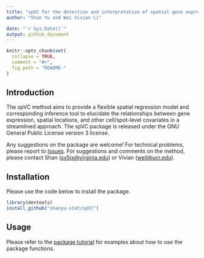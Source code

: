 ```yaml
---
title: "spVC for the detection and interpretation of spatial gene expression variation"
author: "Shan Yu and Wei Vivian Li"

date: "`r Sys.Date()`"
output: github_document
---
```


<!-- README.md is generated from README.Rmd. Please edit that file -->

```r
knitr::opts_chunk$set(
  collapse = TRUE,
  comment = "#>",
  fig.path = "README-"
)
```


 
## Introduction

The spVC method aims to provide a flexible spatial regression model and corresponding inference tool to elucidate the relationships between gene expression, spatial locations, and other cell/spot-level covariates in a streamlined approach. The spVC package is released under the GNU General Public License version 3 license.

Any suggestions on the package are welcome! For technical problems, please report to [Issues](https://github.com/shanyu-stat/spVC/issues). For suggestions and comments on the method, please contact Shan (<sy5jx@virginia.edu>) or Vivian (<weil@ucr.edu>). 

## Installation

Please use the code below to install the package.

```r
library(devtools)
install_github("shanyu-stat/spVC")
```

## Usage
Please refer to the [package tutorial](https://github.com/shanyu-stat/spVC/wiki/Tutorial-on-the-spVC) for examples about how to use the package functions.
